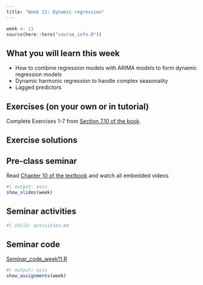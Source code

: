 ```yaml
---
title: "Week 11: Dynamic regression"
---
```


```r
week <- 11
source(here::here("course_info.R"))
```

## What you will learn this week

* How to combine regression models with ARIMA models to form dynamic regression models
* Dynamic harmonic regression to handle complex seasonality
* Lagged predictors

## Exercises (on your own or in tutorial)

Complete Exercises 1-7 from [Section 7.10 of the book](https://otexts.com/fpp3/regression-exercises.html).

## Exercise solutions

<!-- ::: {.callout appearance="minimal"} -->
<!-- <i class="bi bi-download"></i> [Week 11 Tutorial Solution.html](Week11.html){download="Week 11 Tutorial Solution.html"} -->
<!-- ::: -->

## Pre-class seminar

Read [Chapter 10 of the textbook](https://otexts.com/fpp3/dynamic.html) and watch all embedded videos


```r
#| output: asis
show_slides(week)
```

## Seminar activities

```r
#| child: activities.md
```


## Seminar code

::: {.callout appearance="minimal"}
<i class="bi bi-download"></i> [Seminar_code_week11.R](Seminar_code_week11.R){download="Seminar_code_week11.R"}
:::



```r
#| output: asis
show_assignments(week)
```
